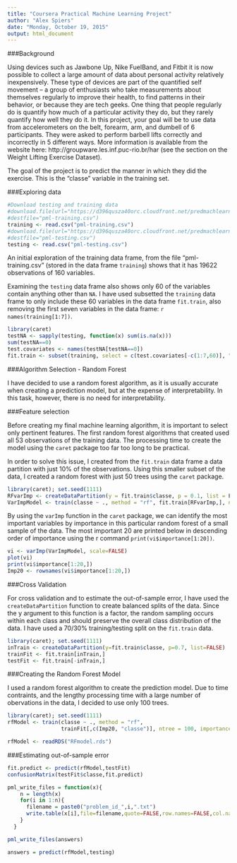 ```yaml
---
title: "Coursera Practical Machine Learning Project"
author: "Alex Spiers"
date: "Monday, October 19, 2015"
output: html_document
---
```


###Background

Using devices such as Jawbone Up, Nike FuelBand, and Fitbit it is now possible to collect a large amount of data about personal activity relatively inexpensively. These type of devices are part of the quantified self movement – a group of enthusiasts who take measurements about themselves regularly to improve their health, to find patterns in their behavior, or because they are tech geeks. One thing that people regularly do is quantify how much of a particular activity they do, but they rarely quantify how well they do it. In this project, your goal will be to use data from accelerometers on the belt, forearm, arm, and dumbell of 6 participants. They were asked to perform barbell lifts correctly and incorrectly in 5 different ways. More information is available from the website here: http://groupware.les.inf.puc-rio.br/har (see the section on the Weight Lifting Exercise Dataset). 

The goal of the project is to predict the manner in which they did the exercise. This is the "classe" variable in the training set.

###Exploring data

```r
#Download testing and training data
#download.file(url="https://d396qusza40orc.cloudfront.net/predmachlearn/pml-training.csv", 
#destfile="pml-training.csv")
training <- read.csv("pml-training.csv")
#download.file(url="https://d396qusza40orc.cloudfront.net/predmachlearn/pml-testing.csv", 
#destfile="pml-testing.csv")
testing <- read.csv("pml-testing.csv")
```

An initial exploration of the training data frame, from the file "pml-training.csv" (stored in the data frame `training`) shows that it has 19622 observations of 160 variables.

Examining the `testing` data frame also shows only 60 of the variables contain anything other than `NA`. I have used subsetted the `training` data frame to only include these 60 variables in the data frame `fit.train`, also removing the first seven variables in the data frame:  `r names(training[1:7])`.

```r
library(caret)
testNA <- sapply(testing, function(x) sum(is.na(x)))
sum(testNA==0)
test.covariates <- names(testNA[testNA==0])
fit.train <- subset(training, select = c(test.covariates[-c(1:7,60)], "classe"))
```

###Algorithm Selection - Random Forest

I have decided to use a random forest algorithm, as it is usually accurate when creating a prediction model, but at the expense of interpretability. In this task, however, there is no need for interpretability.

###Feature selection

Before creating my final machine learning algorithm, it is important to select only pertinent features. The first random forest algorithms that created used all 53 observations of the training data. The processing time to create the model using the `caret` package too far too long to be practical.

In order to solve this issue, I created from the `fit.train` data frame a data partition with just 10% of the observations. Using this smaller subset of the data, I created a random forest with just 50 trees using the `caret` package.

```r
library(caret); set.seed(1111)
RFvarImp <- createDataPartition(y = fit.train$classe, p = 0.1, list = F)
VarImpModel <- train(classe ~ ., method = "rf", fit.train[RFvarImp,], ntree = 50, importance = TRUE)
```

By using the `varImp` function in the `caret` package, we can identify the most important variables by importance in this particular random forest of a small sample of the data. The most important 20 are printed below in descending order of importance using the r command  `print(vi$importance[1:20])`.

```r
vi <- varImp(VarImpModel, scale=FALSE)
plot(vi)
print(vi$importance[1:20,])
Imp20 <- rownames(vi$importance[1:20,])
```

###Cross Validation

For cross validation and to estimate the out-of-sample error, I have used the `createDataPartition` function to create balanced splits of the data. Since the y argument to this function is a factor, the random sampling occurs within each class and should preserve the overall class distribution of the data. I have used a 70/30% training/testing split on the ```fit.train``` data.

```r
library(caret); set.seed(1111)
inTrain <- createDataPartition(y=fit.train$classe, p=0.7, list=FALSE) 
trainFit <- fit.train[inTrain,] 
testFit <- fit.train[-inTrain,] 
```
###Creating the Random Forest Model

I used a random forest algorithm to create the prediction model. Due to time contraints, and the lengthy processing time with a large number of obervations in the data, I decided to use only 100 trees.

```r
library(caret); set.seed(1111)
rfModel <- train(classe ~ ., method = "rf",
                 trainFit[,c(Imp20, "classe")], ntree = 100, importance = TRUE)
```
```r
rfModel <- readRDS("RFmodel.rds")
```

###Estimating out-of-sample error

```r
fit.predict <- predict(rfModel,testFit)
confusionMatrix(testFit$classe,fit.predict)
```

```r

pml_write_files = function(x){
    n = length(x)
    for(i in 1:n){
      filename = paste0("problem_id_",i,".txt")
      write.table(x[i],file=filename,quote=FALSE,row.names=FALSE,col.names=FALSE)
    }
  }

pml_write_files(answers)

answers = predict(rfModel,testing)
```


